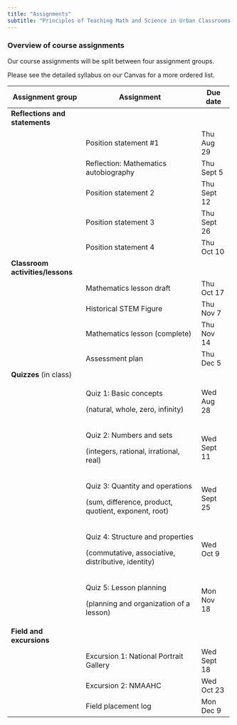 ```yaml
---
title: "Assignments"
subtitle: "Principles of Teaching Math and Science in Urban Classrooms II (Grades 4-6)"
---
```


### **Overview of course assignments**

Our course assignments will be split between four assignment groups.

Please see the detailed syllabus on our Canvas for a more ordered list.

+----------------------------------+------------------------------------------------------+--------------+
| Assignment group                 | Assignment                                           | Due date     |
+==================================+======================================================+==============+
| **Reflections and statements**   |                                                      |              |
+----------------------------------+------------------------------------------------------+--------------+
|                                  | Position statement #1                                | Thu Aug 29   |
+----------------------------------+------------------------------------------------------+--------------+
|                                  | Reflection: Mathematics autobiography                | Thu Sept 5   |
+----------------------------------+------------------------------------------------------+--------------+
|                                  | Position statement 2                                 | Thu Sept 12  |
+----------------------------------+------------------------------------------------------+--------------+
|                                  | Position statement 3                                 | Thu Sept 26  |
+----------------------------------+------------------------------------------------------+--------------+
|                                  | Position statement 4                                 | Thu Oct 10   |
+----------------------------------+------------------------------------------------------+--------------+
| **Classroom activities/lessons** |                                                      |              |
+----------------------------------+------------------------------------------------------+--------------+
|                                  | Mathematics lesson draft                             | Thu Oct 17   |
+----------------------------------+------------------------------------------------------+--------------+
|                                  | Historical STEM Figure                               | Thu Nov 7    |
+----------------------------------+------------------------------------------------------+--------------+
|                                  | Mathematics lesson (complete)                        | Thu Nov 14   |
+----------------------------------+------------------------------------------------------+--------------+
|                                  | Assessment plan                                      | Thu Dec 5    |
+----------------------------------+------------------------------------------------------+--------------+
| **Quizzes** (in class)           |                                                      |              |
+----------------------------------+------------------------------------------------------+--------------+
|                                  | Quiz 1: Basic concepts                               | Wed Aug 28   |
|                                  |                                                      |              |
|                                  | (natural, whole, zero, infinity)                     |              |
+----------------------------------+------------------------------------------------------+--------------+
|                                  | Quiz 2: Numbers and sets                             | Wed Sept 11  |
|                                  |                                                      |              |
|                                  | (integers, rational, irrational, real)               |              |
+----------------------------------+------------------------------------------------------+--------------+
|                                  | Quiz 3: Quantity and operations                      | Wed Sept 25  |
|                                  |                                                      |              |
|                                  | (sum, difference, product, quotient, exponent, root) |              |
+----------------------------------+------------------------------------------------------+--------------+
|                                  | Quiz 4: Structure and properties                     | Wed Oct 9    |
|                                  |                                                      |              |
|                                  | (commutative, associative, distributive, identity)   |              |
+----------------------------------+------------------------------------------------------+--------------+
|                                  | Quiz 5: Lesson planning                              | Mon Nov 18   |
|                                  |                                                      |              |
|                                  | (planning and organization of a lesson)              |              |
+----------------------------------+------------------------------------------------------+--------------+
| **Field and excursions**         |                                                      |              |
+----------------------------------+------------------------------------------------------+--------------+
|                                  | Excursion 1: National Portrait Gallery               | Wed Sept 18  |
+----------------------------------+------------------------------------------------------+--------------+
|                                  | Excursion 2: NMAAHC                                  | Wed Oct 23   |
+----------------------------------+------------------------------------------------------+--------------+
|                                  | Field placement log                                  | Mon Dec 9    |
+----------------------------------+------------------------------------------------------+--------------+
